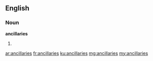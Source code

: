 ==English==

===Noun===
'''ancillaries'''

# {{plural of|ancillary}}

[[ar:ancillaries]]
[[fr:ancillaries]]
[[ku:ancillaries]]
[[mg:ancillaries]]
[[my:ancillaries]]